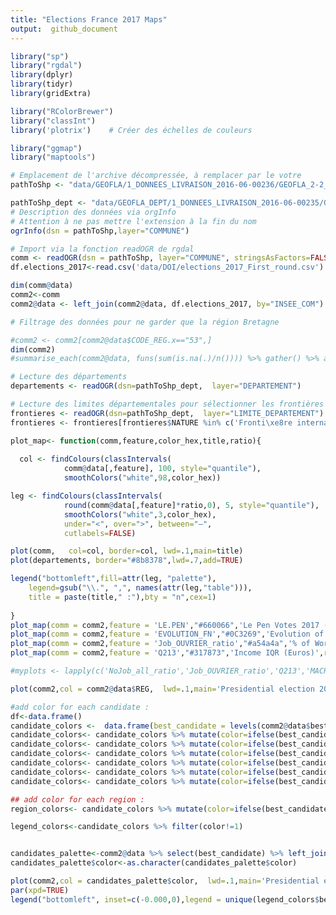 ```yaml
---
title: "Elections France 2017 Maps"
output:  github_document
---
```


```r
library("sp")
library("rgdal")
library(dplyr)
library(tidyr)
library(gridExtra)

library("RColorBrewer")
library("classInt")
library('plotrix')    # Créer des échelles de couleurs

library("ggmap")
library("maptools")
```

```r
# Emplacement de l'archive décompressée, à remplacer par le votre
pathToShp <- "data/GEOFLA/1_DONNEES_LIVRAISON_2016-06-00236/GEOFLA_2-2_SHP_LAMB93_FR-ED161/COMMUNE/"

pathToShp_dept <- "data/GEOFLA_DEPT/1_DONNEES_LIVRAISON_2016-06-00235/GEOFLA_2-2_SHP_LAMB93_FR-ED161/DEPARTEMENT"
# Description des données via orgInfo
# Attention à ne pas mettre l'extension à la fin du nom
ogrInfo(dsn = pathToShp,layer="COMMUNE")
```

```r
# Import via la fonction readOGR de rgdal
comm <- readOGR(dsn = pathToShp, layer="COMMUNE", stringsAsFactors=FALSE)
df.elections_2017<-read.csv('data/DOI/elections_2017_First_round.csv')
```


```r
dim(comm@data)
comm2<-comm
comm2@data <- left_join(comm2@data, df.elections_2017, by="INSEE_COM")
```

```r
# Filtrage des données pour ne garder que la région Bretagne

#comm2 <- comm2[comm2@data$CODE_REG.x=="53",]
dim(comm2)
#summarise_each(comm2@data, funs(sum(is.na(.)/n()))) %>% gather() %>% arrange(desc(value))
```
```r
# Lecture des départements
departements <- readOGR(dsn=pathToShp_dept,  layer="DEPARTEMENT")

# Lecture des limites départementales pour sélectionner les frontières
frontieres <- readOGR(dsn=pathToShp_dept,  layer="LIMITE_DEPARTEMENT")
frontieres <- frontieres[frontieres$NATURE %in% c('Fronti\xe8re internationale','Limite c\xf4ti\xe8re'),]
```



```r



plot_map<- function(comm,feature,color_hex,title,ratio){
  
  col <- findColours(classIntervals(
            comm@data[,feature], 100, style="quantile"),
            smoothColors("white",98,color_hex))

leg <- findColours(classIntervals(
            round(comm@data[,feature]*ratio,0), 5, style="quantile"),
            smoothColors("white",3,color_hex),
            under="<", over=">", between="–",
            cutlabels=FALSE)

plot(comm,   col=col, border=col, lwd=.1,main=title)
plot(departements, border="#8b8378",lwd=.7,add=TRUE)

legend("bottomleft",fill=attr(leg, "palette"),
    legend=gsub("\\.", ",", names(attr(leg,"table"))),
    title = paste(title," :"),bty = "n",cex=1)
  
}
plot_map(comm = comm2,feature = 'LE.PEN',"#660066",'Le Pen Votes 2017 (%)',ratio=100)
plot_map(comm = comm2,feature = 'EVOLUTION_FN',"#0C3269",'Evolution of FN Votes 2012-2017 (%)',ratio=100)
plot_map(comm = comm2,feature = 'Job_OUVRIER_ratio',"#a54a4a",'% of Worker amongst working population',ratio=100)
plot_map(comm = comm2,feature = 'Q213',"#317873",'Income IQR (Euros)',ratio=1)

#myplots <- lapply(c('NoJob_all_ratio','Job_OUVRIER_ratio','Q213','MACRON','FILLON','EVOLUTION_FN'), plot_map, comm = comm2)
```
```r
plot(comm2,col = comm2@data$REG,  lwd=.1,main='Presidential election 2017 - First Round')
```

```r
#add color for each candidate :
df<-data.frame()
candidate_colors <-  data.frame(best_candidate = levels(comm2@data$best_candidate),color='grey')
candidate_colors<- candidate_colors %>% mutate(color=ifelse(best_candidate=='MACRON','#ecad31',color))
candidate_colors<- candidate_colors %>% mutate(color=ifelse(best_candidate=='LE.PEN','#767374',color))
candidate_colors<- candidate_colors %>% mutate(color=ifelse(best_candidate=='FILLON','#1d88be',color))
candidate_colors<- candidate_colors %>% mutate(color=ifelse(best_candidate=='MÉLENCHON','#ec6a56',color))
candidate_colors<- candidate_colors %>% mutate(color=ifelse(best_candidate=='HAMON','#e97ba9',color))
candidate_colors<- candidate_colors %>% mutate(color=ifelse(best_candidate=='LASSALLE','#a9cfe2',color))

## add color for each region :
region_colors<- candidate_colors %>% mutate(color=ifelse(best_candidate=='LASSALLE','#a9cfe2',color))

legend_colors<-candidate_colors %>% filter(color!=1)


candidates_palette<-comm2@data %>% select(best_candidate) %>% left_join(.,candidate_colors,by='best_candidate') 
candidates_palette$color<-as.character(candidates_palette$color)

plot(comm2,col = candidates_palette$color,  lwd=.1,main='Presidential election 2017 - First Round')
par(xpd=TRUE)
legend("bottomleft", inset=c(-0.000,0),legend = unique(legend_colors$best_candidate), fill=unique(legend_colors$color),bty = "n",cex=1)


```




